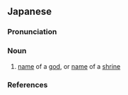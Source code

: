 ==Japanese==
{{ja-kanjitab|しん|めい|yomi=o}}

===Pronunciation===
{{ja-pron|yomi=kanon|しんめい|acc=0|acc_ref=DJR}}

===Noun===
{{ja-noun|しんめい}}

# [[name]] of a [[god]], or [[name]] of a [[shrine]]

===References===
<references/>